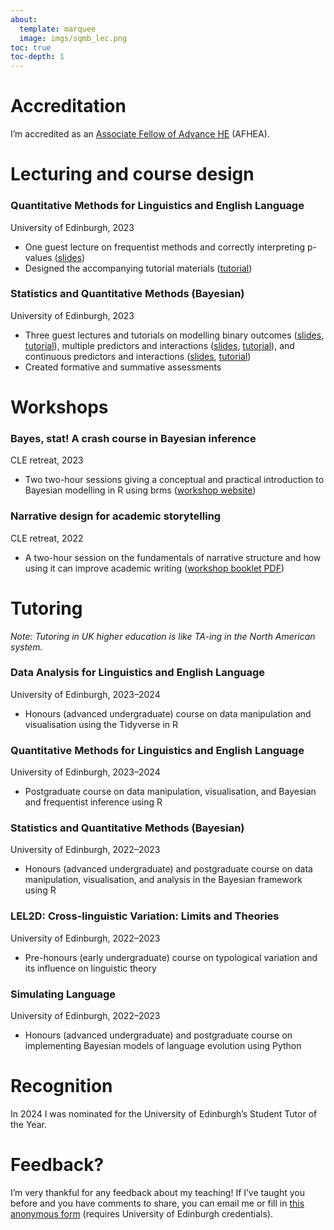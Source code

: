```yaml
---
about:
  template: marquee
  image: imgs/sqmb_lec.png
toc: true
toc-depth: 1
---
```


# Accreditation

I'm accredited as an [Associate Fellow of Advance HE](https://www.advance-he.ac.uk/fellowship/associate-fellowship) (AFHEA).


# Lecturing and course design

### Quantitative Methods for Linguistics and English Language

University of Edinburgh, 2023

- One guest lecture on frequentist methods and correctly interpreting p-values ([slides](https://uoelel.github.io/qml/slides/w11/#1))
- Designed the accompanying tutorial materials ([tutorial](https://uoelel.github.io/qml/tutorials/tutorial-w11.html))

### Statistics and Quantitative Methods (Bayesian)

University of Edinburgh, 2023

- Three guest lectures and tutorials on modelling binary outcomes ([slides](https://stefanocoretta.github.io/sqmb/slides/w07/#1), [tutorial](https://stefanocoretta.github.io/sqmb/tutorials/tutorial-w07.html)), multiple predictors and interactions ([slides](https://stefanocoretta.github.io/sqmb/slides/w08/#1), [tutorial](https://stefanocoretta.github.io/sqmb/tutorials/tutorial-w08.html)), and continuous predictors and interactions ([slides](https://stefanocoretta.github.io/sqmb/slides/w09/#1), [tutorial](https://stefanocoretta.github.io/sqmb/tutorials/tutorial-w09.html))
- Created formative and summative assessments


# Workshops

### Bayes, stat! A crash course in Bayesian inference

CLE retreat, 2023

- Two two-hour sessions giving a conceptual and practical introduction to Bayesian modelling in R using brms ([workshop website](https://elizabethpankratz.github.io/bayes_stat/))


### Narrative design for academic storytelling

CLE retreat, 2022

- A two-hour session on the fundamentals of narrative structure and how using it can improve academic writing ([workshop booklet PDF](documents/cle-narr-booklet.pdf))

# Tutoring

*Note: Tutoring in UK higher education is like TA-ing in the North American system.*

### Data Analysis for Linguistics and English Language

University of Edinburgh, 2023–2024

- Honours (advanced undergraduate) course on data manipulation and visualisation using the Tidyverse in R


### Quantitative Methods for Linguistics and English Language

University of Edinburgh, 2023–2024

- Postgraduate course on data manipulation, visualisation, and Bayesian and frequentist inference using R


### Statistics and Quantitative Methods (Bayesian)

University of Edinburgh, 2022–2023

- Honours (advanced undergraduate) and postgraduate course on data manipulation, visualisation, and analysis in the Bayesian framework using R


### LEL2D: Cross-linguistic Variation: Limits and Theories

University of Edinburgh, 2022–2023

- Pre-honours (early undergraduate) course on typological variation and its influence on linguistic theory


### Simulating Language

University of Edinburgh, 2022–2023

- Honours (advanced undergraduate) and postgraduate course on implementing Bayesian models of language evolution using Python


# Recognition

In 2024 I was nominated for the University of Edinburgh's Student Tutor of the Year.


# Feedback?

I'm very thankful for any feedback about my teaching!
If I've taught you before and you have comments to share, you can email me or fill in [this anonymous form](https://forms.office.com/pages/responsepage.aspx?id=sAafLmkWiUWHiRCgaTTcYTfwH9luqYhFtny1RSFw3ytUOFRDNldKMjM1REJMMjBJT1BOQUtMU0o1Ri4u) (requires University of Edinburgh credentials).

